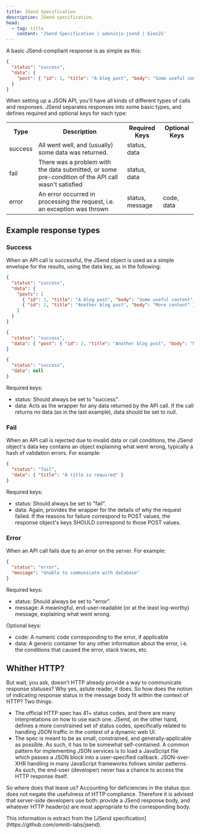 ```yaml
---
title: JSend Specification
description: JSend specification.
head:
  - tag: title
    content: 'JSend Specification | adonisjs-jsend | EienJS'
---
```



A basic JSend-compliant response is as simple as this:

```json
{
  "status": "success",
  "data": {
    "post": { "id": 1, "title": "A blog post", "body": "Some useful content" }
  }
}
```

When setting up a JSON API, you'll have all kinds of different types of calls and responses. JSend
separates responses into some basic types, and defines required and optional keys for each type:

<table>
  <tr>
    <th>Type</th>
    <th>Description</th>
    <th>Required Keys</th>
    <th>Optional Keys</th>
  </tr>
  <tr>
    <td>success</td>
    <td>All went well, and (usually) some data was returned.</td>
    <td>status, data</td>
    <td></td>
  </tr>
  <tr>
    <td>fail</td>
    <td>
      There was a problem with the data submitted, or some pre-condition of the API call wasn't
      satisfied
    </td>
    <td>status, data</td>
    <td></td>
  </tr>
  <tr>
    <td>error</td>
    <td>An error occurred in processing the request, i.e. an exception was thrown</td>
    <td>status, message</td>
    <td>code, data</td>
  </tr>
</table>

## Example response types

### Success

When an API call is successful, the JSend object is used as a simple envelope for the results, using
the data key, as in the following:

```json title="GET /posts.json"
{
  "status": "success",
  "data": {
    "posts": [
      { "id": 1, "title": "A blog post", "body": "Some useful content" },
      { "id": 2, "title": "Another blog post", "body": "More content" }
    ]
  }
}
```

```json title="GET /posts/2.json"
{
  "status": "success",
  "data": { "post": { "id": 2, "title": "Another blog post", "body": "More content" } }
}
```

```json title="DELETE /posts/2.json"
{
  "status": "success",
  "data": null
}
```

Required keys:

- status: Should always be set to "success".
- data: Acts as the wrapper for any data returned by the API call. If the call returns no data (as
  in the last example), data should be set to null.

### Fail

When an API call is rejected due to invalid data or call conditions, the JSend object's data key
contains an object explaining what went wrong, typically a hash of validation errors. For example:

```json title="POST /posts.json (with data body: 'Trying to creating a blog post')"
{
  "status": "fail",
  "data": { "title": "A title is required" }
}
```

Required keys:

- status: Should always be set to "fail".
- data: Again, provides the wrapper for the details of why the request failed. If the reasons for
  failure correspond to POST values, the response object's keys SHOULD correspond to those POST
  values.

### Error

When an API call fails due to an error on the server. For example:

```json title="GET /posts.json"
{
  "status": "error",
  "message": "Unable to communicate with database"
}
```

Required keys:

- status: Should always be set to "error".
- message: A meaningful, end-user-readable (or at the least log-worthy) message, explaining what
  went wrong.

Optional keys:

- code: A numeric code corresponding to the error, if applicable
- data: A generic container for any other information about the error, i.e. the conditions that
  caused the error, stack traces, etc.

## Whither HTTP?

But wait, you ask, doesn't HTTP already provide a way to communicate response statuses? Why yes,
astute reader, it does. So how does the notion of indicating response status in the message body fit
within the context of HTTP? Two things:

- The official HTTP spec has 41+ status codes, and there are many interpretations on how to use each
  one. JSend, on the other hand, defines a more constrained set of status codes, specifically
  related to handling JSON traffic in the context of a dynamic web UI.
- The spec is meant to be as small, constrained, and generally-applicable as possible. As such, it
  has to be somewhat self-contained. A common pattern for implementing JSON services is to load a
  JavaScript file which passes a JSON block into a user-specified callback. JSON-over-XHR handling
  in many JavaScript frameworks follows similar patterns. As such, the end-user (developer) never
  has a chance to access the HTTP response itself.

So where does that leave us? Accounting for deficiencies in the status quo does not negate the
usefulness of HTTP compliance. Therefore it is advised that server-side developers use both: provide
a JSend response body, and whatever HTTP header(s) are most appropriate to the corresponding body.

<Aside>
  This information is extract from the [JSend specification](https://github.com/omniti-labs/jsend).
</Aside>
